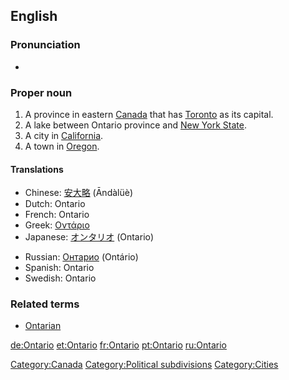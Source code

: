==English==

===Pronunciation===
* {{audio|en-ca-Ontario.ogg|Audio (CA)}}

===Proper noun===
{{en-proper noun}}

#A province in eastern [[Canada]] that has [[Toronto]] as its capital.
#A lake between Ontario province and [[New York State]].
#A city in [[California]].
#A town in [[Oregon]].

====Translations====
{{top}}
*Chinese: [[安大略]] (Āndàlüè)
*Dutch: Ontario
*French: Ontario
*Greek: [[Οντάριο]]
*Japanese: [[オンタリオ]] (Ontario)
{{mid}}
*Russian: [[Онтарио]] (Ontário)
*Spanish: Ontario {{m}}
*Swedish: Ontario
{{bottom}}

===Related terms===
*[[Ontarian]]

[[Category:Canada]]
[[Category:Political subdivisions]]
[[Category:Cities]]

[[de:Ontario]]
[[et:Ontario]]
[[fr:Ontario]]
[[pt:Ontario]]
[[ru:Ontario]]